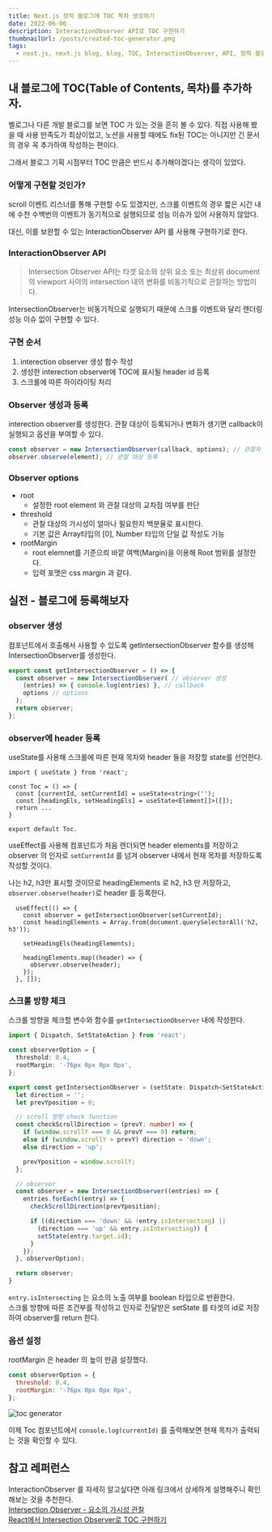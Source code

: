 ```yaml
---
title: Next.js 정적 블로그에 TOC 목차 생성하기
date: 2022-06-06
description: InteractionObserver API로 TOC 구현하기
thumbnailUrl: /posts/created-toc-generator.png
tags:
  - next.js, next.js blog, blog, TOC, InteractionObserver, API, 정적 블로그
---
```


## 내 블로그에 TOC(Table of Contents, 목차)를 추가하자.

벨로그나 다른 개발 블로그를 보면 TOC 가 있는 것을 흔히 볼 수 있다. 직접 사용해 봤을 때 사용 만족도가 최상이었고, 노션을 사용할 때에도 fix된 TOC는 아니지만 긴 문서의 경우 꼭 추가하여 작성하는 편이다.

그래서 블로그 기획 시점부터 TOC 만큼은 반드시 추가해야겠다는 생각이 있었다.

### 어떻게 구현할 것인가?

scroll 이벤트 리스너를 통해 구현할 수도 있겠지만, 스크롤 이벤트의 경우 짧은 시간 내에 수천 수백번의 이벤트가 동기적으로 실행되므로 성능 이슈가 있어 사용하지 않았다.

대신, 이를 보완할 수 있는 InteractionObserver API 를 사용해 구현하기로 한다.

### InteractionObserver API

> Intersection Observer API는 타겟 요소와 상위 요소 또는 최상위 document 의 viewport 사이의 intersection 내의 변화를 비동기적으로 관찰하는 방법이다.

IntersectionObserver는 비동기적으로 실행되기 때문에 스크롤 이벤트와 달리 렌더링 성능 이슈 없이 구현할 수 있다.

### 구현 순서

1. interection observer 생성 함수 작성
2. 생성한 interection observer에 TOC에 표시될 header id 등록
3. 스크롤에 따른 하이라이팅 처리

### Observer 생성과 등록

interection observer를 생성한다.
관찰 대상이 등록되거나 변화가 생기면 callback이 실행되고 옵션을 부여할 수 있다.

```js
const observer = new IntersectionObserver(callback, options); // 관찰자 초기화(생성)
observer.observe(element); // 관찰 대상 등록
```

### Observer options

- root
  - 설정한 root element 와 관찰 대상의 교차점 여부를 판단
- threshold
  - 관찰 대상의 가시성이 얼마나 필요한지 백분율로 표시한다.
  - 기본 값은 Array타입의 [0], Number 타입의 단일 값 작성도 가능
- rootMargin
  - root elemnet를 기준으릐 바깥 여백(Margin)을 이용해 Root 범위를 설정한다.
  - 입력 포맷은 css margin 과 같다.

## 실전 - 블로그에 등록해보자

### observer 생성

컴포넌트에서 호출해서 사용할 수 있도록 getIntersectionObserver 함수를 생성해 IntersectionObserver를 생성한다.

```ts:lib/observer.ts
export const getIntersectionObserver = () => {
  const observer = new IntersectionObserver( // observer 생성
    (entries) => { console.log(entries) }, // callback
    options // options
  );
  return observer;
};
```

### observer에 header 등록

useState를 사용해 스크롤에 따른 현재 목차와 header 들을 저장할 state를 선언한다.

```ts:components/Toc.tsx
import { useState } from 'react';

const Toc = () => {
  const [currentId, setCurrentId] = useState<string>('');
  const [headingEls, setHeadingEls] = useState<Element[]>([]);
  return ...
}

export default Toc.
```

useEffect를 사용해 컴포넌트가 처음 렌더되면 header elements를 저장하고 observer 의 인자로 `setCurrentId` 를 넘겨 observer 내에서 현재 목차를 저장하도록 작성할 것이다.

나는 h2, h3만 표시할 것이므로 headingElements 로 h2, h3 만 저장하고, `observer.observe(header)`로 header 를 등록한다.

```ts:components/Toc.tsx
  useEffect(() => {
    const observer = getIntersectionObserver(setCurrentId);
    const headingElements = Array.from(document.querySelectorAll('h2, h3'));

    setHeadingEls(headingElements);

    headingElements.map((header) => {
      observer.observe(header);
    });
  }, []);
```

### 스크롤 방향 체크

스크롤 방향을 체크할 변수와 함수를 `getIntersectionObserver` 내에 작성한다.

```ts:lib/observer.ts
import { Dispatch, SetStateAction } from 'react';

const observerOption = {
  threshold: 0.4,
  rootMargin: '-76px 0px 0px 0px',
};

export const getIntersectionObserver = (setState: Dispatch<SetStateAction<string>>) => {
  let direction = '';
  let prevYposition = 0;

  // scroll 방향 check function
  const checkScrollDirection = (prevY: number) => {
    if (window.scrollY === 0 && prevY === 0) return;
    else if (window.scrollY > prevY) direction = 'down';
    else direction = 'up';

    prevYposition = window.scrollY;
  };

  // observer
  const observer = new IntersectionObserver((entries) => {
    entries.forEach((entry) => {
      checkScrollDirection(prevYposition);

      if ((direction === 'down' && !entry.isIntersecting) ||
        (direction === 'up' && entry.isIntersecting)) {
        setState(entry.target.id);
      }
    });
  }, observerOption);

  return observer;
}
```

`entry.isIntersecting` 는 요소의 노출 여부를 boolean 타입으로 반환한다.  
스크롤 방향에 따른 조건부를 작성하고 인자로 전달받은 setState 를 타겟의 id로 저장하여 observer를 return 한다.

### 옵션 설정

rootMargin 은 header 의 높이 만큼 설정했다.

```js
const observerOption = {
  threshold: 0.4,
  rootMargin: '-76px 0px 0px 0px',
};
```

<img src="/posts/created-toc-generator.gif" alt="toc generator" />

이제 Toc 컴포넌트에서 `console.log(currentId)` 를 출력해보면 현재 목차가 출력되는 것을 확인할 수 있다.

## 참고 레퍼런스

InteractionObserver 를 자세히 알고싶다면 아래 링크에서 상세하게 설명해주니 확인해보는 것을 추천한다.  
[Intersection Observer - 요소의 가시성 관찰](https://heropy.blog/2019/10/27/intersection-observer/)  
[React에서 Intersection Observer로 TOC 구현하기](https://se9round.dev/post/React%EC%97%90%EC%84%9C%20Intersection%20Observer%EB%A1%9C%20TOC%20%EA%B5%AC%ED%98%84%ED%95%98%EA%B8%B0)
